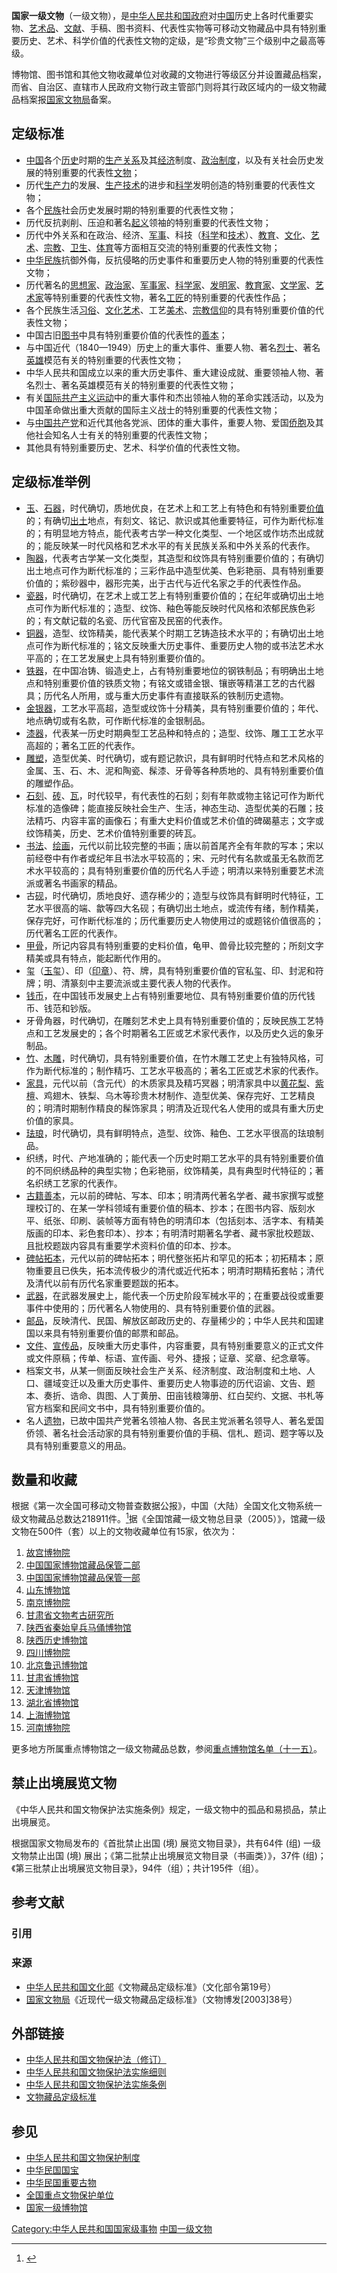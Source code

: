 '''国家一级文物'''（一级文物），是[[中华人民共和国政府|中华人民共和国政府]]对[[中国|中国]]历史上各时代重要实物、[[艺术品|艺术品]]、[[文献|文献]]、手稿、图书资料、代表性实物等可移动文物藏品中具有特别重要历史、艺术、科学价值的代表性文物的定级，是“珍贵文物”三个级别中之最高等级。

博物馆、图书馆和其他文物收藏单位对收藏的文物进行等级区分并设置藏品档案，而省、自治区、直辖市人民政府文物行政主管部门则将其行政区域内的一级文物藏品档案报[[国家文物局|国家文物局]]备案。

==定级标准==
*[[中国|中国]]各个[[历史|历史]]时期的[[生产关系|生产关系]]及其[[经济|经济]]制度、[[政治制度|政治制度]]，以及有关社会历史发展的特别重要的代表性[[文物|文物]]； 
*历代[[生产力|生产力]]的发展、[[生产|生产]][[技术|技术]]的进步和[[科学|科学]]发明创造的特别重要的代表性文物； 
*各个[[民族|民族]]社会历史发展时期的特别重要的代表性文物； 
*历代反抗剥削、压迫和著名[[起义|起义]]领袖的特别重要的代表性文物； 
*历代中外关系和在政治、经济、[[军事|军事]]、科技（[[科学|科学]]和[[技术|技术]]）、[[教育|教育]]、[[文化|文化]]、[[艺术|艺术]]、[[宗教|宗教]]、[[卫生|卫生]]、[[体育|体育]]等方面相互交流的特别重要的代表性文物； 
*[[中华民族|中华民族]]抗御外侮，反抗侵略的历史事件和重要历史人物的特别重要的代表性文物； 
*历代著名的[[思想家|思想家]]、[[政治家|政治家]]、[[军事家|军事家]]、[[科学家|科学家]]、[[发明家|发明家]]、[[教育家|教育家]]、[[文学家|文学家]]、[[艺术家|艺术家]]等特别重要的代表性文物，著名[[工匠|工匠]]的特别重要的代表性作品； 
*各个民族生活[[习俗|习俗]]、[[文化|文化]][[艺术|艺术]]、工艺[[美术|美术]]、[[宗教|宗教]][[信仰|信仰]]的具有特别重要价值的代表性文物； 
*中国古旧[[图书|图书]]中具有特别重要价值的代表性的[[善本|善本]]；  
*与中国近代（1840—1949）历史上的重大事件、重要人物、著名[[烈士|烈士]]、著名[[英雄|英雄]]模范有关的特别重要的代表性文物； 
*中华人民共和国成立以来的重大历史事件、重大建设成就、重要领袖人物、著名烈士、著名英雄模范有关的特别重要的代表性文物；
*有关[[国际共产主义运动|国际共产主义运动]]中的重大事件和杰出领袖人物的革命实践活动，以及为中国革命做出重大贡献的国际主义战士的特别重要的代表性文物； 
*与[[中国共产党|中国共产党]]和近代其他各党派、团体的重大事件，重要人物、爱国[[侨胞|侨胞]]及其他社会知名人士有关的特别重要的代表性文物； 
*其他具有特别重要历史、艺术、科学价值的代表性文物。

==定级标准举例==
*[[玉|玉]]、[[石器|石器]]，时代确切，质地优良，在艺术上和工艺上有特色和有特别重要[[价值|价值]]的；有确切[[出土|出土]]地点，有刻文、铭记、款识或其他重要特征，可作为断代标准的；有明显地方特点，能代表考古学一种文化类型、一个地区或作坊杰出成就的；能反映某一时代风格和艺术水平的有关民族关系和中外关系的代表作。 
*[[陶器|陶器]]，代表考古学某一文化类型，其造型和纹饰具有特别重要价值的；有确切出土地点可作为断代标准的；三彩作品中造型优美、色彩艳丽、具有特别重要价值的；紫砂器中，器形完美，出于古代与近代名家之手的代表性作品。 
*[[瓷器|瓷器]]，时代确切，在艺术上或工艺上有特别重要价值的；在纪年或确切出土地点可作为断代标准的；造型、纹饰、釉色等能反映时代风格和浓郁民族色彩的；有文献记载的名瓷、历代官窑及民窑的代表作。 
*[[铜器|铜器]]，造型、纹饰精美，能代表某个时期工艺铸造技术水平的；有确切出土地点可作为断代标准的；铭文反映重大历史事件、重要历史人物的或书法艺术水平高的；在工艺发展史上具有特别重要价值的。 
*[[铁器|铁器]]，在中国冶铸、锻造史上，占有特别重要地位的钢铁制品；有明确出土地点和特别重要价值的铁质文物；有铭文或错金银、镶嵌等精湛工艺的古代器具；历代名人所用，或与重大历史事件有直接联系的铁制历史遗物。 
*[[金银器|金银器]]，工艺水平高超，造型或纹饰十分精美，具有特别重要价值的；年代、地点确切或有名款，可作断代标准的金银制品。 
*[[漆器|漆器]]，代表某一历史时期典型工艺品种和特点的；造型、纹饰、雕工工艺水平高超的；著名工匠的代表作。 
*[[雕塑|雕塑]]，造型优美、时代确切，或有题记款识，具有鲜明时代特点和艺术风格的金属、玉、石、木、泥和陶瓷、髹漆、牙骨等各种质地的、具有特别重要价值的雕塑作品。 
*[[石刻|石刻]]、[[砖|砖]]、[[瓦|瓦]]，时代较早，有代表性的石刻；刻有年款或物主铭记可作为断代标准的造像碑；能直接反映社会生产、生活，神态生动、造型优美的石雕；技法精巧、内容丰富的画像石；有重大史料价值或艺术价值的碑碣墓志；文字或纹饰精美，历史、艺术价值特别重要的砖瓦。 
*[[书法|书法]]、[[绘画|绘画]]，元代以前比较完整的书画；唐以前首尾齐全有年款的写本；宋以前经卷中有作者或纪年且书法水平较高的；宋、元时代有名款或虽无名款而艺术水平较高的；具有特别重要价值的历代名人手迹；明清以来特别重要艺术流派或著名书画家的精品。 
*古[[砚|砚]]，时代确切，质地良好、遗存稀少的；造型与纹饰具有鲜明时代特征，工艺水平很高的端、歙等四大名砚；有确切出土地点，或流传有绪，制作精美，保存完好，可作断代标准的；历代重要历史人物使用过的或题铭价值很高的；历代著名工匠的代表作。 
*[[甲骨文|甲骨]]，所记内容具有特别重要的史料价值，龟甲、兽骨比较完整的；所刻文字精美或具有特点，能起断代作用的。 
*玺（[[玉玺|玉玺]]）、印（[[印章|印章]]）、符、牌，具有特别重要价值的官私玺、印、封泥和符牌；明、清篆刻中主要流派或主要代表人物的代表作。 
*[[钱币|钱币]]，在中国钱币发展史上占有特别重要地位、具有特别重要价值的历代钱币、钱范和钞版。 
*牙骨角器，时代确切，在雕刻艺术史上具有特别重要价值的；反映民族工艺特点和工艺发展史的；各个时期著名工匠或艺术家代表作，以及历史久远的象牙制品。 
*[[竹雕|竹]]、[[木雕|木雕]]，时代确切，具有特别重要价值，在竹木雕工艺史上有独特风格，可作为断代标准的；制作精巧、工艺水平极高的；著名工匠或艺术家的代表作。 
*[[家具|家具]]，元代以前（含元代）的木质家具及精巧冥器；明清家具中以[[黄花梨|黄花梨]]、[[紫檀|紫檀]]、鸡翅木、铁梨、乌木等珍贵木材制作、造型优美、保存完好、工艺精良的；明清时期制作精良的髹饰家具；明清及近现代名人使用的或具有重大历史价值的家具。 
*[[珐琅|珐琅]]，时代确切，具有鲜明特点，造型、纹饰、釉色、工艺水平很高的珐琅制品。 
*织绣，时代、产地准确的；能代表一个历史时期工艺水平的具有特别重要价值的不同织绣品种的典型实物；色彩艳丽，纹饰精美，具有典型时代特征的；著名织绣工艺家的代表作。 
*[[古籍|古籍]][[善本|善本]]，元以前的碑帖、写本、印本；明清两代著名学者、藏书家撰写或整理校订的、在某一学科领域有重要价值的稿本、抄本；在图书内容、版刻水平、纸张、印刷、装帧等方面有特色的明清印本（包括刻本、活字本、有精美版画的印本、彩色套印本）、抄本；有明清时期著名学者、藏书家批校题跋、且批校题跋内容具有重要学术资料价值的印本、抄本。 
*[[碑帖|碑帖]][[拓本|拓本]]，元代以前的碑帖拓本；明代整张拓片和罕见的拓本；初拓精本；原物重要且已佚失，拓本流传极少的清代或近代拓本；明清时期精拓套帖；清代及清代以前有历代名家重要题跋的拓本。 
*[[武器|武器]]，在武器发展史上，能代表一个历史阶段军械水平的；在重要战役或重要事件中使用的；历代著名人物使用的、具有特别重要价值的武器。 
*[[邮品|邮品]]，反映清代、民国、解放区邮政历史的、存量稀少的；中华人民共和国建国以来具有特别重要价值的邮票和邮品。 
*[[文件|文件]]、[[宣传品|宣传品]]，反映重大历史事件，内容重要，具有特别重要意义的正式文件或文件原稿；传单、标语、宣传画、号外、捷报；证章、奖章、纪念章等。 
*档案文书，从某一侧面反映社会生产关系、经济制度、政治制度和土地、人口、疆域变迁以及重大历史事件、重要历史人物事迹的历代诏谕、文告、题本、奏折、诰命、舆图、人丁黄册、田亩钱粮簿册、红白契约、文据、书札等官方档案和民间文书中，具有特别重要价值的。 
*名人[[遗物|遗物]]，已故中国共产党著名领袖人物、各民主党派著名领导人、著名爱国侨领、著名社会活动家的具有特别重要价值的手稿、信札、题词、题字等以及具有特别重要意义的用品。

==数量和收藏==
根据《第一次全国可移动文物普查数据公报》，中国（大陆）全国文化文物系统一级文物藏品总数达218911件。<ref>{{Cite web |url=http://www.ncha.gov.cn/art/2017/4/7/art_722_139374.html |title=第一次全国可移动文物普查数据公报 |accessdate=2019-12-19 |archive-date=2019-12-19 |archive-url=https://web.archive.org/web/20191219042438/http://www.ncha.gov.cn/art/2017/4/7/art_722_139374.html |dead-url=no }}</ref>据《全国馆藏一级文物总目录（2005）》，馆藏一级文物在500件（套）以上的文物收藏单位有15家，依次为：
#[[故宫博物院|故宫博物院]]
#[[中国国家博物馆藏品保管二部|中国国家博物馆藏品保管二部]]
#[[中国国家博物馆藏品保管一部|中国国家博物馆藏品保管一部]]
#[[山东省博物馆|山东博物馆]]
#[[南京博物院|南京博物院]]
#[[甘肃省文物考古研究所|甘肃省文物考古研究所]]
#[[陕西省秦始皇兵马俑博物馆|陕西省秦始皇兵马俑博物馆]]
#[[陕西历史博物馆|陕西历史博物馆]]
#[[四川博物院|四川博物院]]
#[[北京鲁迅博物馆|北京鲁迅博物馆]]
#[[甘肃省博物馆|甘肃省博物馆]]
#[[天津博物馆|天津博物馆]]
#[[湖北省博物馆|湖北省博物馆]]
#[[上海博物馆|上海博物馆]]
#[[河南博物院|河南博物院]]
更多地方所属重点博物馆之一级文物藏品总数，参阅[http://www.wenwu.net.cn/dataview.asp?dataid=2741 重点博物馆名单（十一五）]{{dead link|date=2017年12月 |bot=InternetArchiveBot |fix-attempted=yes }}。

==禁止出境展览文物==
{{main|禁止出境展览文物}}
《中华人民共和国文物保护法实施条例》规定，一级文物中的孤品和易损品，禁止出境展览。

根据国家文物局发布的《首批禁止出国 (境) 展览文物目录》，共有64件 (组) 一级文物禁止出国 (境) 展出；《第二批禁止出境展览文物目录（书画类）》，37件 (组)；《第三批禁止出境展览文物目录》，94件（组）；共计195件（组）。

== 参考文献 ==
=== 引用 ===
{{Reflist}}

=== 来源 ===
{{refbegin}}
* [[中华人民共和国文化部|中华人民共和国文化部]]《文物藏品定级标准》（文化部令第19号）
* [[国家文物局|国家文物局]]《近现代一级文物藏品定级标准》（文物博发[2003]38号）
{{refend}}

== 外部链接 ==
* [http://www.gov.cn/banshi/2005-08/21/content_25079.htm 中华人民共和国文物保护法（修订）]{{Wayback|url=http://www.gov.cn/banshi/2005-08/21/content_25079.htm |date=20070808162241 }}
* [http://www.gov.cn/banshi/2005-08/21/content_25090.htm 中华人民共和国文物保护法实施细则]{{Wayback|url=http://www.gov.cn/banshi/2005-08/21/content_25090.htm |date=20070808103205 }}
* [http://news.xinhuanet.com/zhengfu/2003-05/30/content_893591.htm 中华人民共和国文物保护法实施条例]{{Wayback|url=http://news.xinhuanet.com/zhengfu/2003-05/30/content_893591.htm |date=20061219132658 }}
* [http://202.123.110.5/banshi/2005-08/21/content_25093.htm 文物藏品定级标准]{{Dead link|date=2018年10月 |bot=InternetArchiveBot |fix-attempted=yes }}

== 参见 ==
{{Portal box|中华人民共和国|中国文化遗产}}
*[[中华人民共和国文物保护制度|中华人民共和国文物保护制度]]
*[[中华民国国宝|中华民国国宝]]
* [[中华民国重要古物|中华民国重要古物]]
* [[全国重点文物保护单位|全国重点文物保护单位]]
* [[国家一级博物馆|国家一级博物馆]]

{{中华人民共和国各类资源保护列表}}

[[Category:中华人民共和国国家级事物|Category:中华人民共和国国家级事物]]
[[Category:中国一级文物|]]